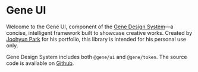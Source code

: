 # Gene UI

Welcome to the Gene UI, component of the <a href="">Gene Design System</a>—a concise, intelligent framework built to showcase creative works. Created by <a href="https://dev.parkjoohyun.com/">Joohyun Park</a> for his portfolio, this library is intended for his personal use only.

Gene Design System includes both `@gene/ui` and `@gene/token`. The source code is available on <a href="https://github.com/jooohyunpark/gene">Github</a>.

<br />

<img src="/gene_hero.jpg" alt="" />
